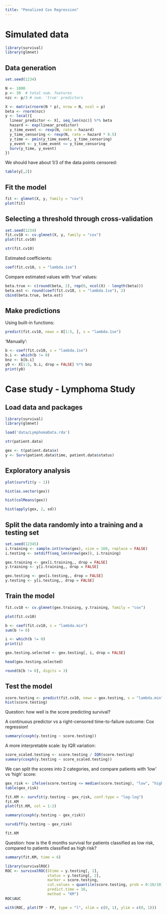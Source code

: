 ---
title: "Penalized Cox Regression"
---

# Simulated data

```{r}
library(survival)
library(glmnet)
```

## Data generation
```{r}
set.seed(1234)

N <- 1000
p <- 30  # total num. features
nzc <- p/3 # num. 'true' predictors

X <- matrix(rnorm(N * p), nrow = N, ncol = p)
beta <- rnorm(nzc)
y <- local({
  linear_predictor <- X[, seq_len(nzc)] %*% beta
  hazard <- exp(linear_predictor)
  y_time_event <- rexp(N, rate = hazard)
  y_time_censoring <- rexp(N, rate = hazard * 0.5)
  y_time <- pmin(y_time_event, y_time_censoring)
  y_event <- y_time_event <= y_time_censoring
  Surv(y_time, y_event)
})
```

We should have about 1/3 of the data points censored:
```{r}
table(y[,2])
```

## Fit the model
```{r}
fit <- glmnet(X, y, family = "cox")
plot(fit)
```

## Selecting a threshold through cross-validation
```{r}
set.seed(1234)
fit.cv10 <- cv.glmnet(X, y, family = "cox")
plot(fit.cv10)
```

```{r}
str(fit.cv10)
```

Estimated coefficients:
```{r}
coef(fit.cv10, s = "lambda.1se")
```

Compare estimated values with 'true' values:
```{r}
beta.true <- c(round(beta, 2), rep(0, ncol(X) - length(beta)))
beta.est <- round(coef(fit.cv10, s = "lambda.1se"), 2)
cbind(beta.true, beta.est)
```

## Make predictions
Using built-in functions:
```{r}
predict(fit.cv10, newx = X[1:5, ], s = "lambda.1se")
```

'Manually':
```{r}
b <- coef(fit.cv10, s = "lambda.1se")
b.i <- which(b != 0)
bnz <- b[b.i]
y0 <- X[1:5, b.i, drop = FALSE] %*% bnz
print(y0)
```

# Case study - Lymphoma Study

## Load data and packages
```{r}
library(survival)
library(glmnet)

load('data/LymphomaData.rda')

str(patient.data)
```

```{r}
gex <- t(patient.data$x)
y <- Surv(patient.data$time, patient.data$status)
```

## Exploratory analysis

```{r}
plot(survfit(y ~ 1))
```

```{r}
hist(as.vector(gex))
```

```{r}
hist(colMeans(gex))
```

```{r}
hist(apply(gex, 2, sd))
```

## Split the data randomly into a training and a testing set
```{r}
set.seed(12345)
i.training <- sample.int(nrow(gex), size = 160, replace = FALSE)
i.testing <- setdiff(seq_len(nrow(gex)), i.training)

gex.training <- gex[i.training,, drop = FALSE]
y.training <- y[i.training,, drop = FALSE]

gex.testing <- gex[i.testing,, drop = FALSE]
y.testing <- y[i.testing,, drop = FALSE]
```


## Train the model
```{r}
fit.cv10 <- cv.glmnet(gex.training, y.training, family = "cox")
```


```{r}
plot(fit.cv10)
```

```{r}
b <- coef(fit.cv10, s = "lambda.min")
sum(b != 0)
```

```{r}
i <- which(b != 0)
print(i)
```

```{r}
gex.testing.selected <- gex.testing[, i, drop = FALSE]
```

```{r}
head(gex.testing.selected)
```


```{r}
round(b[b != 0], digits = 3)
```

## Test the model
```{r}
score.testing <- predict(fit.cv10, newx = gex.testing, s = "lambda.min")
hist(score.testing)
```

Question: how well is the score predicting survival?

A continuous predictor vs a right-censored time-to-failure outcome: Cox regression!
```{r}
summary(coxph(y.testing ~ score.testing))
```

A more interpretable scale: by IQR variation:
```{r}
score_scaled.testing <- score.testing / IQR(score.testing)
summary(coxph(y.testing ~ score_scaled.testing))
```

We can split the scores into 2 categories, and compare patients with 'low' vs 'high' score:
```{r}
gex_risk <- ifelse(score.testing <= median(score.testing), "low", "high")
table(gex_risk)
```

```{r}
fit.KM <- survfit(y.testing ~ gex_risk, conf.type = "log-log")
fit.KM
plot(fit.KM, col = 1:2)
```

```{r}
summary(coxph(y.testing ~ gex_risk))
```

```{r}
survdiff(y.testing ~ gex_risk)
```


```{r}
fit.KM
```


Question: how is the 6 months survival for patients classified as low risk, compared to patients classified as high risk?

```{r}
summary(fit.KM, time = 6)
```

```{r}
library(survivalROC)
ROC <- survivalROC(Stime = y.testing[, 1],
                   status = y.testing[, 2],
                   marker = score.testing,
                   cut.values = quantile(score.testing, prob = 0:10/10),
                   predict.time = 10,
                   method = "KM")
ROC$AUC
```

```{r}
with(ROC, plot(TP ~ FP, type = "l", xlim = c(0, 1), ylim = c(0, 1)))
```
